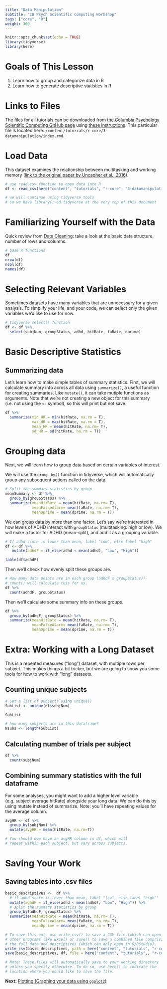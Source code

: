 ```yaml
---
title: "Data Manipulation"
subtitle: "CU Psych Scientific Computing Workshop"
tags: ["core", "R"]
weight: 300
---
```


```r
knitr::opts_chunk$set(echo = TRUE)
library(tidyverse)
library(here)
```

# Goals of This Lesson

1. Learn how to group and categorize data in R 
2. Learn how to generate descriptive statistics in R

# Links to Files

The files for all tutorials can be downloaded from [the Columbia Psychology Scientific Computing GitHub page](https://github.com/cu-psych-computing/cu-psych-comp-tutorial){target="_blank"} using [these instructions](/accessing-files/){target="_blank"}. This particular file is located here: `/content/tutorials/r-core/3-datamanipulation/index.rmd`.

# Load Data

This dataset examines the relationship between multitasking and working memory ([link to the original paper by Uncapher et al., 2016](https://www.ncbi.nlm.nih.gov/pmc/articles/PMC4733435/pdf/nihms712443.pdf){target="_blank"}).

```r
# use read.csv function to open data into R 
df <- read_csv(here("content", "tutorials", "r-core", "3-datamanipulation", "uncapher_2016_repeated_measures_dataset.csv"))

# we will continue using tidyverse tools
# so we have library()-ed tidyverse at the very top of this document
```

# Familiarizing Yourself with the Data

Quick review from [Data Cleaning](/tutorials/r-core/2-datacleaning/): take a look at the basic data structure, number of rows and columns.

```r
# base R functions
df
nrow(df)
ncol(df)
names(df)
```

# Selecting Relevant Variables

Sometimes datasets have many variables that are unnecessary for a given analysis. To simplify your life, and your code, we can select only the given variables we'd like to use for now.

```r
# tidyverse select() function 
df <- df %>%
  select(subjNum, groupStatus, adhd, hitRate, faRate, dprime)
```

# Basic Descriptive Statistics

## Summarizing data

Let's learn how to make simple tables of summary statistics.
First, we will calculate summary info across all data using `summarize()`, a useful function for creating summaries. Like `mutate()`, it can take mutiple functions as arguments. Note that we're not creating a new object for this summary (i.e. not using the `<-` symbol), so this will print but not save.

```r
df %>% 
  summarize(min_HR = min(hitRate, na.rm = T),
            max_HR = max(hitRate, na.rm = T), 
            mean_HR = mean(hitRate, na.rm= T), 
            sd_HR = sd(hitRate, na.rm = T))
```

# Grouping data

Next, we will learn how to group data based on certain variables of interest.

We will use the `group_by()` function in tidyverse, which will automatically group any subsequent actions called on the data. 

```r
# Split the summary statistics by group
meanSummary <- df %>% 
  group_by(groupStatus) %>%
  summarize(meanHitRate = mean(hitRate, na.rm= T), 
            meanFalseAlarm= mean(faRate, na.rm= T),
            meanDprime = mean(dprime, na.rm = T))
```

We can group data by more than one factor. Let's say we're interested in how levels of ADHD interact with `groupStatus` (multitasking: high or low). We will make a factor for ADHD (mean-split), and add it as a grouping variable.

```r
# If adhd score is lower than mean, label "low", else label "high"
df <- df %>% 
   mutate(adhdF = if_else(adhd < mean(adhd), "Low", "High")) 

table(df$adhdF)
```

Then we'll check how evenly split these groups are.

```r
# How many data points are in each group (adhdF x groupStatus)?
# count() will calculate this for us.
df %>%
  count(adhdF, groupStatus)
```

Then we'll calculate some summary info on these groups.

```r
df %>%
  group_by(adhdF, groupStatus) %>%
  summarize(meanHitRate = mean(hitRate, na.rm= T), 
            meanFalseAlarm= mean(faRate, na.rm= T),
            meanDprime = mean(dprime, na.rm = T))
```

# Extra: Working with a Long Dataset 

This is a repeated measures ("long") dataset, with multiple rows per subject. This makes things a bit tricker, but we are going to show you some tools for how to work with "long" datasets.

## Counting unique subjects

```r
# Get a list of subjects using unique()
SubList <- unique(df$subjNum)

SubList

# how many subjects are in this dataframe?
Nsubs <- length(SubList)
```

## Calculating number of trials per subject

```r
df %>%
  count(subjNum)
```

## Combining summary statistics with the full dataframe

For some analyses, you might want to add a higher level variable (e.g. subject average hitRate) alongside your long data. We can do this by using mutate instead of summarize. Note: you'll have repeating values for the average column.

```r
avgHR <- df %>% 
  group_by(subjNum) %>% 
  mutate(avgHR = mean(hitRate, na.rm=T))

# You should now have an avgHR column in df, which will
# repeat within each subject, but vary across subjects.
```

# Saving Your Work

## Saving tables into .csv files

```r
basic_descriptives <-  df %>% 
  # if adhd score is lower than mean, label "low", else label "high""
  mutate(adhdF = if_else(adhd < mean(adhd), "Low", "High")) %>%
  # split the summary statistics by group 
  group_by(adhdF, groupStatus) %>%
  summarize(meanHitRate = mean(hitRate, na.rm= T), 
            meanFalseAlarm= mean(faRate, na.rm= T),
            meanDprime = mean(dprime, na.rm = T))
```

```r
# To save this out, use write_csv() to save a CSV file (which can open in
# other programs like Excel) or save() to save a combined file comprising
# the full data and descriptives (which can only open in R/RStudio).
write_csv(basic_descriptives, path = here("content", "tutorials", "r-core", "3-datamanipulation", "myDescriptives.csv"))
save(basic_descriptives, df, file = here("content", "tutorials",, "r-core", "3-datamanipulation", "StudyData.rda"))

# Note: These files will automatically save to your working directory
# unless you specify otherwise. To do so, use here() to indicate the
# location where you would like to save the file.
```

**Next:** [Plotting (Graphing your data using `ggplot2`)](/tutorials/r-core/4-plotting/)
